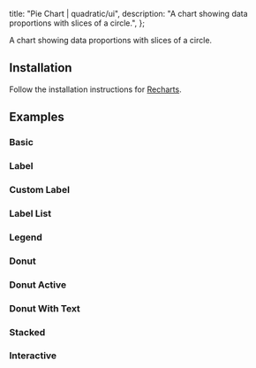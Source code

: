 
  title: "Pie Chart | quadratic/ui",
  description: "A chart showing data proportions with slices of a circle.",
};

<Title>Pie Chart</Title>
<Description>A chart showing data proportions with slices of a circle.</Description>
<ComponentPreview id="rechartsPieChart" />

## Installation
<Steps>

<StepTitle>Follow the installation instructions for [Recharts](/docs/charts/recharts/quickstart).</StepTitle>

</Steps>

## Examples

### Basic
<ComponentPreview id="rechartsPieChart" />

### Label
<ComponentPreview id="rechartsPieChartLabel" />

### Custom Label
<ComponentPreview id="rechartsPieChartCustomLabel" />

### Label List
<ComponentPreview id="rechartsPieChartLabelList" />

### Legend
<ComponentPreview id="rechartsPieChartLegend" />

### Donut
<ComponentPreview id="rechartsPieChartDonut" />

### Donut Active
<ComponentPreview id="rechartsPieChartDonutActive" />

### Donut With Text
<ComponentPreview id="rechartsPieChartDonutWithText" />

### Stacked
<ComponentPreview id="rechartsPieChartStacked" />

### Interactive
<ComponentPreview id="rechartsPieChartInteractive" />

<Footer previousLabel="Line Chart" previousHref="/docs/visualizations/recharts/line-chart" nextLabel="Radar Chart" nextHref="/docs/visualizations/recharts/radar-chart" />
